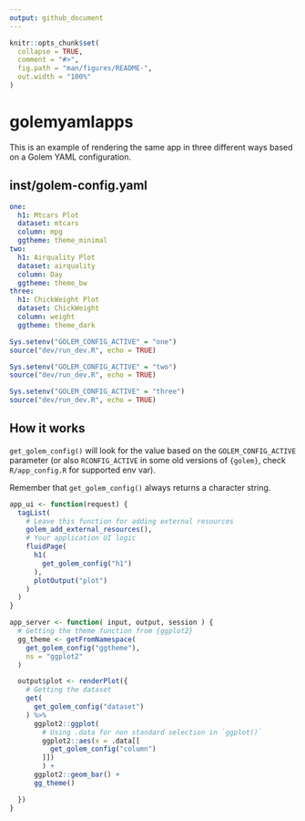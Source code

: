 ```yaml
---
output: github_document
---
```


<!-- README.md is generated from README.Rmd. Please edit that file -->

```r
knitr::opts_chunk$set(
  collapse = TRUE,
  comment = "#>",
  fig.path = "man/figures/README-",
  out.width = "100%"
)
```

# golemyamlapps

This is an example of rendering the same app in three different ways based on a Golem YAML configuration. 

## inst/golem-config.yaml

```yaml
one:
  h1: Mtcars Plot
  dataset: mtcars
  column: mpg
  ggtheme: theme_minimal
two:
  h1: Airquality Plot
  dataset: airquality
  column: Day
  ggtheme: theme_bw
three:
  h1: ChickWeight Plot
  dataset: ChickWeight
  column: weight
  ggtheme: theme_dark
```

```r
Sys.setenv("GOLEM_CONFIG_ACTIVE" = "one")
source("dev/run_dev.R", echo = TRUE)

Sys.setenv("GOLEM_CONFIG_ACTIVE" = "two")
source("dev/run_dev.R", echo = TRUE)

Sys.setenv("GOLEM_CONFIG_ACTIVE" = "three")
source("dev/run_dev.R", echo = TRUE)
```

## How it works

`get_golem_config()` will look for the value based on the `GOLEM_CONFIG_ACTIVE` parameter (or also `RCONFIG_ACTIVE` in some old versions of `{golem}`, check `R/app_config.R` for supported env var).

Remember that `get_golem_config()` always returns a character string.

```r
app_ui <- function(request) {
  tagList(
    # Leave this function for adding external resources
    golem_add_external_resources(),
    # Your application UI logic
    fluidPage(
      h1(
        get_golem_config("h1")
      ),
      plotOutput("plot")
    )
  )
}
```


```r
app_server <- function( input, output, session ) {
  # Getting the theme function from {ggplot2}
  gg_theme <- getFromNamespace(
    get_golem_config("ggtheme"),
    ns = "ggplot2"
  )

  output$plot <- renderPlot({
    # Getting the dataset
    get(
      get_golem_config("dataset")
    ) %>%
      ggplot2::ggplot(
        # Using .data for non standard selection in `ggplot()`
        ggplot2::aes(x = .data[[
          get_golem_config("column")
        ]])
        ) +
      ggplot2::geom_bar() +
      gg_theme()

  })
}
```

